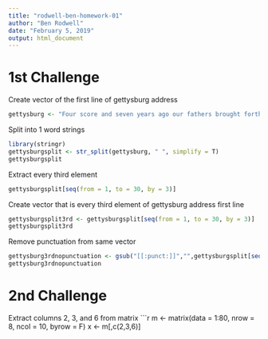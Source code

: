 ```yaml
---
title: "rodwell-ben-homework-01"
author: "Ben Rodwell"
date: "February 5, 2019"
output: html_document
---
```



# 1st Challenge

Create vector of the first line of gettysburg address 
```r
gettysburg <- "Four score and seven years ago our fathers brought forth on this continent a new nation, cinceived in Liberty, and dedicated to the proposition that all men are created equal."
```

Split into 1 word strings
```r
library(stringr)
gettysburgsplit <- str_split(gettysburg, " ", simplify = T)
gettysburgsplit
```

Extract every third element 
```r
gettysburgsplit[seq(from = 1, to = 30, by = 3)]
```

Create vector that is every third element of gettysburg address first line 
```r
gettysburgsplit3rd <- gettysburgsplit[seq(from = 1, to = 30, by = 3)]
gettysburgsplit3rd
```

Remove punctuation from same vector
```r
gettysburg3rdnopunctuation <- gsub("[[:punct:]]","",gettysburgsplit[seq(from = 1, to = 30, by = 3)])
gettysburg3rdnopunctuation
```



# 2nd Challenge

Extract columns 2, 3, and 6 from matrix
```r
m <- matrix(data = 1:80, nrow = 8, ncol = 10, byrow = F)
x <- m[,c(2,3,6)]